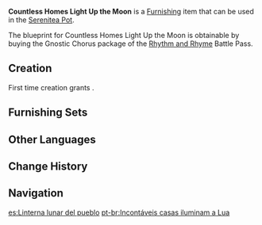 {{Furnishing Infobox
|id             = 360417
|image          = Item Countless Homes Light Up the Moon.png
|category       = Landscape
|subcategory    = Lighting
|quality        = 4
|adeptal_energy = 90
|load           = 85
|reduced_load   = 74
|description    = Though these huge and heavy ancient lanterns may have a simple and heavy feel to them, careful inspection betrays lovely patterns and fine details. Touch the lantern paper gently, and little motes of radiance will float and scatter outwards, just like the lights of countless homes reflected in the moonlit sea.
|mention        = 
|blueprint      = [[Battle Pass/Rhythm and Rhyme|Rhythm and Rhyme]] Battle Pass: Gnostic Chorus
|battlepass     = Rhythm and Rhyme
}}
'''Countless Homes Light Up the Moon''' is a [[Furnishing]] item that can be used in the [[Serenitea Pot]].

The blueprint for Countless Homes Light Up the Moon is obtainable by buying the Gnostic Chorus package of the [[Battle Pass/Rhythm and Rhyme|Rhythm and Rhyme]] Battle Pass.

==Creation==
First time creation grants {{Item|Trust|24|x=90}}.
{{Recipe
|type = Creation
|time = 16h
|Sandbearer Wood = 12
|Fabric = 6
|sort = Sandbearer Wood;Fabric
}}

==Furnishing Sets==
{{Craft Usage}}

==Other Languages==
{{Other Languages
|en      = Countless Homes Light Up the Moon
|zhs     = 「万家华灯照朗月」
|zhs_rm  = "Wànjiā Huádēng Zhào Lǎngyuè"
|zht     = 「萬家華燈照朗月」
|zht_rm  = "Wànjiā Huádēng Zhào Lǎngyuè"
|zh_tl   = 
|ja      = 「煌々たる灯りは月を照らす」
|ja_rm   = "Koukou Taru Akari wa Tsuki wo Terasu"
|ja_tl   = "Dazzling Lamps Illuminate the Moon"
|ko      = 「달을 밝히는 수많은 등불」
|ko_tl   = "Countless Lamps Lighting Up the Moon"
|es      = Linterna lunar del pueblo
|es_tl   = Town's Lunar Lantern
|fr      = «&nbsp;Infinité de demeures éclairant la lune&nbsp;»
|fr_tl   = "Infinity of Dwellings Lighting Up the Moon"
|ru      = Бесчисленные дома освещают луну
|ru_tl   = Countless Homes Light Up the Moon
|th      = "โคมไฟส่องแสงจันทร์"
|th_rm   = 
|th_tl   = 
|vi      = Vạn Gia Hoa Đăng Chiếu Lãng Nguyệt
|vi_tl   = 
|de      = „Unzählige Häuser erhellen den Mond“
|de_tl   = 
|id      = "Ribuan Rumah Terangi Bulan"
|id_tl   = "Thousands of Homes Lighting Up the Moon"
|pt      = Incontáveis casas iluminam a Lua
|pt_tl   = 
|tr      = Ayı Aydınlatan Sayısız Hane
|tr_tl   = 
|it      = Infinite case illuminano la luna
|it_tl   = Countless Homes Light Up the Moon
}}

==Change History==
{{Change History|3.4}}

==Navigation==
{{Furnishing Navbox|exterior}}

[[es:Linterna lunar del pueblo]]
[[pt-br:Incontáveis casas iluminam a Lua]]
